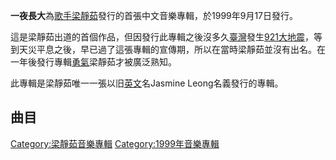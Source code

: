 {{Album infobox |
  Name        = 一夜長大|
  Type        = 專輯| 
  Artist      = [[梁靜茹|梁靜茹]] |
  Cover       = Yi Ye Zhang Da by Fish Leong.jpg|
  Released    = 1999年9月17日 |
  Genre       = [[华语流行|华语流行]]|
  Label       = [[滚石唱片|滚石唱片]]|
  Last album  =  |
  This album  = 一夜長大<br /> (1999年)|
  Next album  = [[勇氣_(梁靜茹專輯)|勇氣]]<br /> (2000年)|
|}}
'''一夜長大'''為[[歌手|歌手]][[梁靜茹|梁靜茹]]發行的首張中文音樂專輯，於1999年9月17日發行。

這是梁靜茹出道的首個作品，但因發行此專輯之後沒多久[[臺灣|臺灣]]發生[[921大地震|921大地震]]，等到天災平息之後，早已過了這張專輯的宣傳期，所以在當時梁靜茹並沒有出名。在一年後發行專輯[[勇氣_(梁靜茹專輯)|勇氣]]梁靜茹才被廣泛熟知。

此專輯是梁靜茹唯一一張以旧[[英文|英文]]名Jasmine Leong名義發行的專輯。

== 曲目 ==
{{Tracklist
| collapsed = 
| headline = 
| font_size = 
| total_length = 

| all_writing = 
| all_music = 
| all_lyrics = 
| all_arranger = 
| all_producer = 
| all_except = 

| extra_column =

| title1 = 對不起我愛你
| note1 = 
| longnote1 = 
| music1 = 潘協慶
| lyrics1 = 潘協慶、[[李宗盛|李宗盛]]
| arranger1 = [[洪敬堯|洪敬堯]]
| producer1 = 李宗盛
| extra1 = 
| length1 = 

| title2 = 一夜長大
| note2 = 
| longnote2 = 
| music2 = 許華強
| lyrics2 = 李宗盛
| arranger2 = 梁伯君
| producer2 = 李宗盛、梁伯君
| extra2 = 
| length2 = 

| title3 = 彩虹
| note3 = 
| longnote3 = 
| music3 = 阿信、梁伯君
| lyrics3 = [[陳信宏|阿信]]
| arranger3 = 梁伯君
| producer3 = 李宗盛、梁伯君
| extra3 = 
| length3 = 

| title4 = 迷路
| note4 = 
| longnote4 = 
| music4 = [[張盛德|張盛德]]
| lyrics4 = 李靜文
| arranger4 = 梁伯君
| producer4 = 李宗盛、梁伯君
| extra4 = 
| length4 = 

| title5 = 快樂一整天
| note5 = 
| longnote5 = 
| music5 = 林揮斌
| lyrics5 = [[汪佩蓉|汪佩蓉]]
| arranger5 = 林揮斌
| producer5 = 林揮斌
| extra5 = 
| length5 = 

| title6 = 只能抱著你
| note6 = 
| longnote6 = 合唱：[[光良|光良]]
| music6 = [[光良|光良]]
| lyrics6 = [[瑞業|瑞業]]
| arranger6 = 梁伯君
| producer6 = 光良
| extra6 = 
| length6 = 

| title7 = 轉圈圈
| note7 = 
| longnote7 = 
| music7 = 戚小戀
| lyrics7 = 余致明
| arranger7 = 梁伯君
| producer7 = 李宗盛、梁伯君
| extra7 = 
| length7 = 

| title8 = 純情艷陽天
| note8 = 
| longnote8 = 
| music8 = 陳建良
| lyrics8 = 李宗盛
| arranger8 = Mac Chew
| producer8 = 李宗盛
| extra8 = 
| length8 = 

| title9 = 橡皮筋
| note9 = 
| longnote9 = 
| music9 = 彭學斌
| lyrics9 = [[彭學斌|彭學斌]]
| arranger9 = Mac Chew
| producer9 = 李宗盛
| extra9 = 
| length9 = 

| title10 = 紙條
| note10 = 
| longnote10 = 
| music10 = 張玫潔
| lyrics10 = 姚若龍
| arranger10 = Mac Chew、Jenny Chin
| producer10 = 李宗盛
| extra10 = 
| length10 = 
}}

{{梁靜茹}}

[[Category:梁靜茹音樂專輯|Category:梁靜茹音樂專輯]]
[[Category:1999年音樂專輯|Category:1999年音樂專輯]]